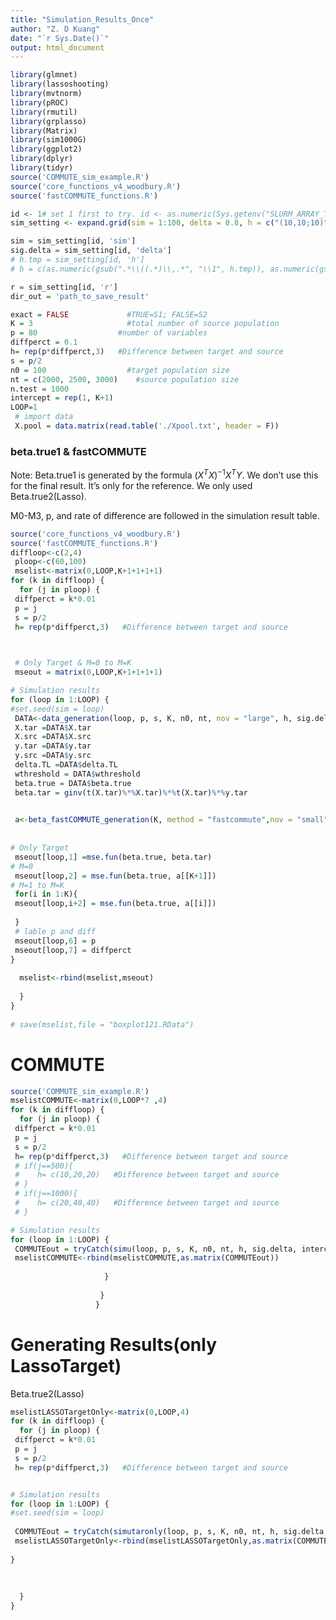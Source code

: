 ---
title: "Simulation_Results_Once"
author: "Z. D Kuang"
date: "`r Sys.Date()`"
output: html_document
---

```{r, packages loading and default set,echo = FALSE, message = FALSE, warning = FALSE}
library(glmnet)
library(lassoshooting)
library(mvtnorm)
library(pROC)
library(rmutil)
library(grplasso)
library(Matrix)
library(sim1000G)
library(ggplot2)
library(dplyr)
library(tidyr)
source('COMMUTE_sim_example.R')
source('core_functions_v4_woodbury.R')
source('fastCOMMUTE_functions.R')
```



```{r Overall SETTING}
id <- 1# set 1 first to try. id <- as.numeric(Sys.getenv("SLURM_ARRAY_TASK_ID"))
sim_setting <- expand.grid(sim = 1:100, delta = 0.8, h = c("(10,10;10)","(30,30;30)","(60,60;60)","(10,60;60)"), r = 25)

sim = sim_setting[id, 'sim']
sig.delta = sim_setting[id, 'delta'] 
# h.tmp = sim_setting[id, 'h'] 
# h = c(as.numeric(gsub(".*\\((.*)\\,.*", "\\1", h.tmp)), as.numeric(gsub(".*\\,(.*)\\;.*", "\\1", h.tmp)), as.numeric(gsub(".*\\;(.*)\\).*", "\\1", h.tmp)))

r = sim_setting[id, 'r']
dir_out = 'path_to_save_result'

exact = FALSE             #TRUE=S1; FALSE=S2
K = 3                     #total number of source population 
p = 80                  #number of variables
diffperct = 0.1
h= rep(p*diffperct,3)   #Difference between target and source
s = p/2
n0 = 100                  #target population size
nt = c(2000, 2500, 3000)    #source population size
n.test = 1000
intercept = rep(1, K+1)
LOOP=1
 # import data
 X.pool = data.matrix(read.table('./Xpool.txt', header = F))
```

### beta.true1 & fastCOMMUTE

Note: Beta.true1 is generated by the formula $(X^{T}X)^{-1}X^{T}Y$. We don't use this for the final result. It's only for the reference. We only used Beta.true2(Lasso).

M0-M3, p, and rate of difference are followed in the simulation result table.

```{r Generate fastCOMMUTE DONT NEED TO DO IT AGAIN}
source('core_functions_v4_woodbury.R')
source('fastCOMMUTE_functions.R')
diffloop<-c(2,4)
 ploop<-c(60,100)
 mselist<-matrix(0,LOOP,K+1+1+1+1)
for (k in diffloop) {
  for (j in ploop) {
 diffperct = k*0.01
 p = j
 s = p/2
 h= rep(p*diffperct,3)   #Difference between target and source
 


 # Only Target & M=0 to M=K
 mseout = matrix(0,LOOP,K+1+1+1+1)

# Simulation results  
for (loop in 1:LOOP) {
#set.seed(sim = loop)
 DATA<-data_generation(loop, p, s, K, n0, nt, nov = "large", h, sig.delta, intercept, exact, r, n.test)
 X.tar =DATA$X.tar
 X.src =DATA$X.src
 y.tar =DATA$y.tar
 y.src =DATA$y.src
 delta.TL =DATA$delta.TL
 wthreshold = DATA$wthreshold 
 beta.true = DATA$beta.true
 beta.tar = ginv(t(X.tar)%*%X.tar)%*%t(X.tar)%*%y.tar

 
 a<-beta_fastCOMMUTE_generation(K, method = "fastcommute",nov = "small",X.tar,X.src,y.tar,y.src,delta.TL,wthreshold,beta.true)
   
 
# Only Target
 mseout[loop,1] =mse.fun(beta.true, beta.tar)
# M=0 
 mseout[loop,2] = mse.fun(beta.true, a[[K+1]])
# M=1 to M=K 
 for(i in 1:K){
 mseout[loop,i+2] = mse.fun(beta.true, a[[i]])
    
 }
 # lable p and diff
 mseout[loop,6] = p
 mseout[loop,7] = diffperct
}
  
  mselist<-rbind(mselist,mseout)
  
  }
} 
 
# save(mselist,file = "boxplot121.RData") 
```


# COMMUTE

```{r}
source('COMMUTE_sim_example.R')
mselistCOMMUTE<-matrix(0,LOOP*7 ,4)
for (k in diffloop) {
  for (j in ploop) {
 diffperct = k*0.01
 p = j
 s = p/2
 h= rep(p*diffperct,3)   #Difference between target and source
 # if(j==500){
 #    h= c(10,20,20)   #Difference between target and source
 # }
 # if(j==1000){
 #    h= c(20,40,40)   #Difference between target and source
 # }

# Simulation results  
for (loop in 1:LOOP) {
 COMMUTEout = tryCatch(simu(loop, p, s, K, n0, nt, h, sig.delta, intercept, exact=FALSE, r, n.test), error=function(err) list(matrix(NA,7,4)))
 mselistCOMMUTE<-rbind(mselistCOMMUTE,as.matrix(COMMUTEout))
 
                     }
 
                    }
                   }      


```


# Generating Results(only LassoTarget) 

Beta.true2(Lasso)

```{r}
mselistLASSOTargetOnly<-matrix(0,LOOP,4)
for (k in diffloop) {
  for (j in ploop) {
 diffperct = k*0.01
 p = j
 s = p/2
 h= rep(p*diffperct,3)   #Difference between target and source


# Simulation results  
for (loop in 1:LOOP) {
#set.seed(sim = loop)
  
 COMMUTEout = tryCatch(simutaronly(loop, p, s, K, n0, nt, h, sig.delta, intercept, exact, r, n.test), error=function(err) list(matrix(NA,1,4)))
 mselistLASSOTargetOnly<-rbind(mselistLASSOTargetOnly,as.matrix(COMMUTEout))
 
}
 
  
  
  }
} 
 
```
